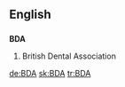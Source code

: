 ==English==
==={{initialism}}===
'''BDA'''

#British Dental Association

{{anagrams:en/abd}}
[[de:BDA]]
[[sk:BDA]]
[[tr:BDA]]